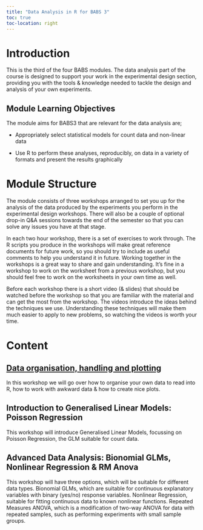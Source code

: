 ```yaml
---
title: "Data Analysis in R for BABS 3"
toc: true
toc-location: right
---
```


# Introduction

This is the third of the four BABS modules. The data analysis part of the course is designed to support your work in the experimental design section, providing you with the tools & knowledge needed to tackle the design and analysis of your own experiments.

## Module Learning Objectives

The module aims for BABS3 that are relevant for the data analysis are;

-   Appropriately select statistical models for count data and non-linear data

-   Use R to perform these analyses, reproducibly, on data in a variety of formats and present the results graphically

# Module Structure

The module consists of three workshops arranged to set you up for the analysis of the data produced by the experiments you perform in the experimental design workshops. There will also be a couple of optional drop-in Q&A sessions towards the end of the semester so that you can solve any issues you have at that stage.

In each two hour workshop, there is a set of exercises to work through. The R scripts you produce in the workshops will make great reference documents for future work, so you should try to include as useful comments to help you understand it in future. Working together in the workshops is a great way to share and gain understanding. It's fine in a workshop to work on the worksheet from a previous workshop, but you should feel free to work on the worksheets in your own time as well.

Before each workshop there is a short video (& slides) that should be watched before the workshop so that you are familiar with the material and can get the most from the workshop. The videos introduce the ideas behind the techniques we use. Understanding these techniques will make them much easier to apply to new problems, so watching the videos is worth your time.

# Content

## [Data organisation, handling and plotting](./workshop_1.qmd)

In this workshop we will go over how to organise your own data to read into R, how to work with awkward data & how to create nice plots.

## Introduction to Generalised Linear Models: Poisson Regression

This workshop will introduce Generalised Linear Models, focussing on Poisson Regression, the GLM suitable for count data.

## Advanced Data Analysis: Bionomial GLMs, Nonlinear Regression & RM Anova

This workshop will have three options, which will be suitable for different data types. Bionomial GLMs, which are suitable for continuous explanatory variables with binary (yes/no) response variables. Nonlinear Regression, suitable for fitting continuous data to known nonlinear functions. Repeated Measures ANOVA, which is a modification of two-way ANOVA for data with repeated samples, such as performing experiments with small sample groups.
